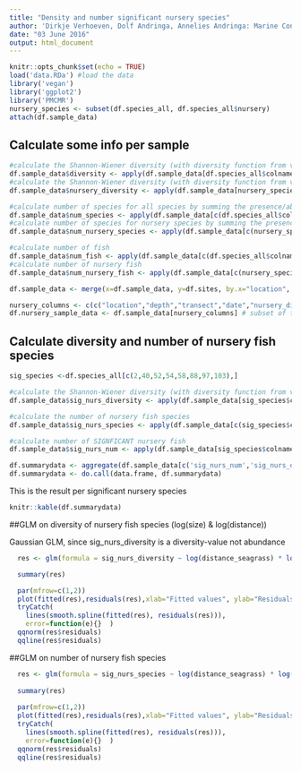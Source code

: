 ```yaml
---
title: "Density and number significant nursery species"
author: 'Dirkje Verhoeven, Dolf Andringa, Annelies Andringa: Marine Conservation Philippines'
date: "03 June 2016"
output: html_document
---
```


```r
knitr::opts_chunk$set(echo = TRUE)
load('data.RDa') #load the data
library('vegan')
library('ggplot2')
library('PMCMR')
nursery_species <- subset(df.species_all, df.species_all$nursery) 
attach(df.sample_data)
```

## Calculate some info per sample

```r
#calculate the Shannon-Wiener diversity (with diversity function from vegan package) for all species
df.sample_data$diversity <- apply(df.sample_data[df.species_all$colname], MARGIN=1, diversity)
#calculate the Shannon-Wiener diversity (with diversity function from vegan package) for nursery species
df.sample_data$nursery_diversity <- apply(df.sample_data[nursery_species$colname], MARGIN=1, diversity)

#calculate number of species for all species by summing the presence/absence columns for those species
df.sample_data$num_species <- apply(df.sample_data[c(df.species_all$colname_pres)],MARGIN=1,sum)
#calculate number of species for nursery species by summing the presence/absence columns for those species
df.sample_data$num_nursery_species <- apply(df.sample_data[c(nursery_species$colname_pres)],MARGIN=1,sum)

#calculate number of fish
df.sample_data$num_fish <- apply(df.sample_data[c(df.species_all$colname)],MARGIN=1,sum)
#calculate number of nursery fish
df.sample_data$num_nursery_fish <- apply(df.sample_data[c(nursery_species$colname)],MARGIN=1,sum)

df.sample_data <- merge(x=df.sample_data, y=df.sites, by.x="location", by.y="name", all.x=TRUE)
```

```r
nursery_columns <- c(c("location","depth","transect","date","nursery_diversity","num_nursery_species","num_nursery_fish"),nursery_species$colname, nursery_species$colname_pres) #columns for nursery species analysis
df.nursery_sample_data <- df.sample_data[nursery_columns] # subset of the data with only the nursery species
```

## Calculate diversity and number of nursery fish species

```r

sig_species <-df.species_all[c(2,40,52,54,58,88,97,103),]

#calculate the Shannon-Wiener diversity (with diversity function from vegan package) for SIGNIFICANT nursery species
df.sample_data$sig_nurs_diversity <- apply(df.sample_data[sig_species$colname], MARGIN=1, diversity)

#calculate the number of nursery fish species
df.sample_data$sig_nurs_species <- apply(df.sample_data[c(sig_species$colname_pres)],MARGIN=1,sum)

#calculate number of SIGNFICANT nursery fish
df.sample_data$sig_nurs_num <- apply(df.sample_data[sig_species$colname], MARGIN=1, sum)
```

```r
df.summarydata <- aggregate(df.sample_data[c('sig_nurs_num','sig_nurs_diversity','sig_nurs_species')], by=list(df.sample_data$location), FUN=function(x) c(mean=mean(x), sum=sum(x),sd=sd(x),n=length(x)))
df.summarydata <- do.call(data.frame, df.summarydata)
```
This is the result per significant nursery species
```r
knitr::kable(df.summarydata)
```

##GLM on diversity of nursery fish species (log(size) & log(distance))

Gaussian GLM, since sig_nurs_diversity is a diversity-value not abundance

```r
  res <- glm(formula = sig_nurs_diversity ~ log(distance_seagrass) * log(size_seagrass) * mpa * depth * north, data = df.sample_data)

  summary(res)

  par(mfrow=c(1,2)) 
  plot(fitted(res),residuals(res),xlab="Fitted values", ylab="Residuals", abline(h=0, lty=2))
  tryCatch(
    lines(smooth.spline(fitted(res), residuals(res))), 
    error=function(e){}  )
  qqnorm(res$residuals)
  qqline(res$residuals) 

```


##GLM on number of nursery fish species

```r
  res <- glm(formula = sig_nurs_species ~ log(distance_seagrass) * log(size_seagrass) * mpa * depth * north, data= df.sample_data)
  
  summary(res)
  
  par(mfrow=c(1,2)) 
  plot(fitted(res),residuals(res),xlab="Fitted values", ylab="Residuals", abline(h=0, lty=2))
  tryCatch(
    lines(smooth.spline(fitted(res), residuals(res))), 
    error=function(e){}  )
  qqnorm(res$residuals)
  qqline(res$residuals) 

```

